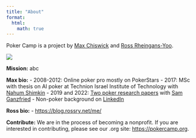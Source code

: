 ```yaml
---
title: "About"
format:
  html:
    math: true
---
```

Poker Camp is a project by [Max Chiswick](mailto:max@poker.camp) and [Ross Rheingans-Yoo](mailto:ross@poker.camp).

![](./assets/pc.png)

**Mission:**
abc

**Max bio:**
- 2008-2012: Online poker pro mostly on PokerStars
- 2017: MSc with thesis on AI poker at Technion Israel Institute of Technology with [Nahum Shimkin](https://webee.technion.ac.il/shimkin/index.html)
- 2019 and 2022: [Two poker research papers](https://arxiv.org/search/cs?searchtype=author&query=Chiswick,+M) with [Sam Ganzfried](http://www.ganzfriedresearch.com/)
- Non-poker background on [LinkedIn](https://www.linkedin.com/in/maxchiswick/)

**Ross bio:**
- [https://blog.rossry.net/me/](https://blog.rossry.net/me/)

**Contribute:**
We are in the process of becoming a nonprofit. If you are interested in contributing, please see our .org site: [https://pokercamp.org](https://pokercamp.org). 